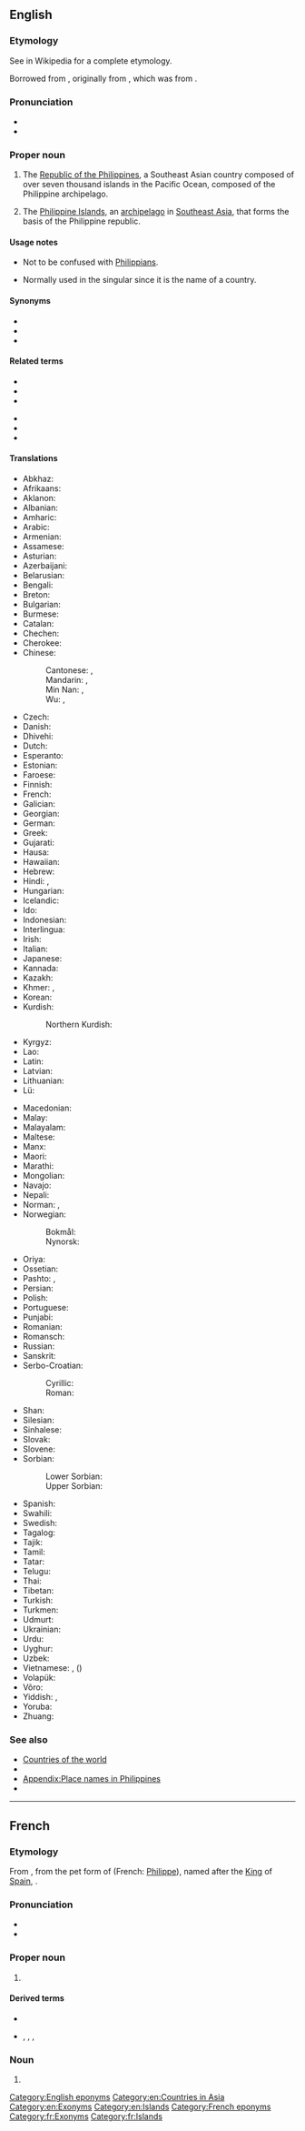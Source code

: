 {{also|philippines}}

==English==
{{wikivoyage}}

===Etymology===
See {{w|Name of the Philippines}} in Wikipedia for a complete etymology.

Borrowed from {{bor|en|fr|Philippines}}, originally from {{der|en|es|Filipinas}}, which was from {{m|es|Felipe|tr=the name of a king of {{m|en|Spain}}}}.

===Pronunciation===
* {{IPA|en|/ˈfɪlɪpinz/|/ˈfɪləpinz/}}
* {{audio|en|En-us-Philippines.ogg|Audio (US)}}

===Proper noun===
{{wikipedia}}
{{en-proper noun|head=the Philippines}}

# {{senseid|en|Q928}}The [[Republic of the Philippines]], a Southeast Asian country composed of over seven thousand islands in the Pacific Ocean, composed of the Philippine archipelago.
# The [[Philippine Islands]], an [[archipelago]] in [[Southeast Asia]], that forms the basis of the Philippine republic.

====Usage notes====
* Not to be confused with [[Philippians]].
* {{sense|country}} Normally used in the singular since it is the name of a country.

====Synonyms====
* {{l|en|Filippines}}
* {{l|en|Pilipinas}}
* {{l|en|Pinas}}

====Related terms====
{{rel-top}}
* {{l|en|Filipina}}
* {{l|en|Filipinas}}
* {{l|en|Philippine}}
{{rel-mid}}
* {{l|en|Phils}}
* {{l|en|PI}}
* {{l|en|Tagalog}}
{{rel-bottom}}

====Translations====
{{trans-top|id=Q928|Republic of the Philippines}}
* Abkhaz: {{t|ab|Филипинқәа}}
* Afrikaans: {{t|af|Filippyne}}
* Aklanon: {{t|akl|Pilipinas}}
* Albanian: {{t+|sq|Filipinet|p}}
* Amharic: {{t|am|ፊሊፒንስ|sc=Ethi}}
* Arabic: {{t|ar|الْفِلِبِّين|f}}
* Armenian: {{t|hy|Ֆիլիպիններ}}
* Assamese: {{t|as|ফিলিপাইন}}
* Asturian: {{t+|ast|Filipines|f-p}}
* Azerbaijani: {{t+|az|Filippin}}
* Belarusian: {{t|be|Філіпі́ны|f-p}}
* Bengali: {{t+|bn|ফিলিপাইন|sc=Beng}}
* Breton: {{t|br|Filipinez}}
* Bulgarian: {{t+|bg|Филипи́ни|p}}
* Burmese: {{t|my|ဖိလစ်ပိုင်|sc=Mymr}}
* Catalan: {{t+|ca|Filipines|f-p}}
* Chechen: {{t|ce|Филиппин}}
* Cherokee: {{t|chr|ᎠᏂᏈᎵᎩᏃ}}
* Chinese:
*: Cantonese: {{t|yue|菲律賓|sc=Hani}}, {{t|yue|菲律宾|tr=fei1 leot6 ban1|sc=Hani}}
*: Mandarin: {{t+|cmn|菲律賓|sc=Hani}}, {{t+|cmn|菲律宾|tr=Fēilùbīn|sc=Hani}}
*: Min Nan: {{t|nan|菲律賓}}, {{t|nan|菲律宾|tr=Hui-li̍p-pin}}
*: Wu: {{t|wuu|菲律賓}}, {{t|wuu|菲律宾|tr=fi liq pin}}
* Czech: {{t+|cs|Filipíny|f-p}}
* Danish: {{t+|da|Filippinerne}}
* Dhivehi: {{t+|dv|ފިލިޕީންސް}}
* Dutch: {{t+|nl|Filipijnen|p}}
* Esperanto: {{t+|eo|Filipinoj|p}}
* Estonian: {{t+|et|Filipiinid|p}}
* Faroese: {{t|fo|Filipsoyggjar|f-p}}
* Finnish: {{t+|fi|Filippiinit|p}}
* French: {{t+|fr|Philippines|f-p}}
* Galician: {{t+|gl|Filipinas|f-p}}
* Georgian: {{t|ka|ფილიპინები}}
* German: {{t+|de|Philippinen|p}}
* Greek: {{t+|el|Φιλιππίνες|f-p}}
* Gujarati: {{t|gu|ફીલીપાઈન્સ|sc=Gujr}}
* Hausa: {{t|ha|Filipin}}
* Hawaiian: {{t|haw|ʻĀina Pilipino}}
* Hebrew: {{t|he|הַפִילִיפִּינִים|p|tr=ha-filipinim}}
* Hindi: {{t+|hi|फ़िलीपीन्स|sc=Deva}}, {{t|hi|फिलीपिंस|sc=Deva}}
* Hungarian: {{t+|hu|Fülöp-szigetek|p}}
* Icelandic: {{t+|is|Filippseyjar|f-p}}
* Ido: {{t+|io|Filipini}}
* Indonesian: {{t+|id|Filipina}}
* Interlingua: {{t|ia|Philippinas}}
* Irish: {{t|ga|Oileáin Fhilipíneacha|alt=Na hOileáin Fhilipíneacha|m-p}}
* Italian: {{t+|it|Filippine|f-p}}
* Japanese: {{t+|ja|比律賓|tr=[[フィリピン]], Firipin}}
* Kannada: {{t+|kn|ಫಿಲಿಪ್ಪೀನ್ಸ್|sc=Knda}}
* Kazakh: {{t|kk|Филиппиндер}}
* Khmer: {{t|km|ហ្វីលីព្ពីន}}, {{t|km|ហ្វីលីពីន}}
* Korean: {{t+|ko|^필리핀}}
* Kurdish:
*: Northern Kurdish: {{t+|kmr|Filîpîn}}
* Kyrgyz: {{t|ky|Филиппиндер}}
* Lao: {{t|lo|ຟີລິບປິນ}}
* Latin: {{t+|la|Philippinae|f-p}}
* Latvian: {{t|lv|Filipīnas|m-p}}
* Lithuanian: {{t+|lt|Filipinai|m-p}}
* Lü: {{t|khb|ᦵᦝᧀᧈᦟᦲᧉᦗᦲᧃᧈ}}
{{trans-mid}}
* Macedonian: {{t|mk|Филипи́ни|f-p}}
* Malay: {{t+|ms|Filipina}}
* Malayalam: {{t|ml|ഫിലിപ്പീൻസ്|sc=Mlym}}
* Maltese: {{t|mt|Filippini|alt=il-Filippini}}
* Manx: {{t|gv|Ellanyn Philippeenagh|alt=Ny hEllanyn Philippeenagh|m-p}}
* Maori: {{t|mi|Piripīni}}
* Marathi: {{t|mr|फिलिपाईन्स|sc=Deva}}
* Mongolian: {{t|mn|Филиппин}}
* Navajo: {{t|nv|Kéyah Dańlíinii}}
* Nepali: {{t|ne|फिलिपिन्स}}
* Norman: {{t|nrf|Îles Phelippènes|f-p}}, {{t|nrf|Ph'lippinnes|f-p}}
* Norwegian:
*: Bokmål: {{t+|nb|Filippinene}}
*: Nynorsk: {{t+|nn|Filippinane}}
* Oriya: {{t|or|ଫିଲିପାଇନ୍ସ}}
* Ossetian: {{t|os|Филиппинтӕ}}
* Pashto: {{t|ps|فېلېپاين|f-p|tr=feleрāyn}}, {{t|ps|فلپاين|f-p|tr=felpãyn}}
* Persian: {{t+|fa|فیلیپین|tr=filipin}}
* Polish: {{t+|pl|Filipiny|p}}
* Portuguese: {{t+|pt|Filipinas|f-p}}
* Punjabi: {{t|pa|ਫਿਲੀਪੀਨਜ਼}}
* Romanian: {{t+|ro|Filipine|f-p}}
* Romansch: {{t|rm|Filippinas|f-p}}
* Russian: {{t+|ru|Филиппи́ны|f-p}}
* Sanskrit: {{t|sa|फिलिपीन्स}}
* Serbo-Croatian:
*: Cyrillic: {{t|sh|Филипи́ни|m-p|sc=Cyrl}}
*: Roman: {{t+|sh|Filipíni|m-p}}
* Shan: {{t|shn|မိူင်းၾီႇလိပ်ႈပိၼ်း}}
* Silesian: {{t|szl|Filipiny|p}}
* Sinhalese: {{t|si|පිලිපීනය|sc=Sinh}}
* Slovak: {{t|sk|Filipíny|f-p}}
* Slovene: {{t+|sl|Filipíni|m-p}}
* Sorbian:
*: Lower Sorbian: {{t|dsb|Filipiny}}
*: Upper Sorbian: {{t|hsb|Filipiny|p}}
* Spanish: {{t+|es|Filipinas|f-p}}
* Swahili: {{t|sw|Ufilipino}}
* Swedish: {{t+|sv|Filippinerna}}
* Tagalog: {{t+|tl|Pilipinas}}
* Tajik: {{t+|tg|Филиппин}}
* Tamil: {{t|ta|பிலிப்பீன்சு|sc=Taml}}
* Tatar: {{t|tt|Филиппиннар}}
* Telugu: {{t+|te|ఫిలిప్పీన్స్|sc=Telu}}
* Thai: {{t+|th|ฟิลิปปินส์}}
* Tibetan: {{t|bo|ཧྥི་ལི་པིན|sc=Tibt}}
* Turkish: {{t+|tr|Filipinler|p}}
* Turkmen: {{t|tk|Filippinler}}
* Udmurt: {{t|udm|Филиппинъёс}}
* Ukrainian: {{t+|uk|Філіппі́ни|f-p}}
* Urdu: {{t|ur|فلپائن|tr=filipāin|sc=ur-Arab}}
* Uyghur: {{t|ug|فىلىپپىن|sc=ug-Arab}}
* Uzbek: {{t+|uz|Filippin}}
* Vietnamese: {{t|vi|Phi-líp-pin}}, {{t|vi|Phi Luật Tân}} ({{t|vi|菲律賓|sc=Hani}})
* Volapük: {{t+|vo|Filipuäns|p}}
* Võro: {{t|vro|Filipiiniq}}
* Yiddish: {{t|yi|פֿיליפּינען|alt=די פֿיליפּינען}}, {{t|yi|פֿיליפּינען|p}}
* Yoruba: {{t|yo|Filipini}}
* Zhuang: {{t|za|Feihlizbinh}}
{{trans-bottom}}

{{trans-see|Philippine Islands}}

===See also===
* [[Appendix:Countries of the world|Countries of the world]]
* {{list:countries of Asia/en}}{{topics|en|Countries in Asia}}
* [[Appendix:Place names in Philippines]]
* {{l|en|Index:Tagalog|Tagalog Language Index}}

[[Category:English eponyms]]
[[Category:en:Countries in Asia]]
[[Category:en:Exonyms]]
[[Category:en:Islands]]

----

==French==

===Etymology===
From {{bor|fr|es|Filipinas}}, from the pet form of {{m|es|Filipe|gloss=[[Philip]]}} (French: [[Philippe]]), named after the [[king|King]] of [[Spain]], {{w|Philip II of Spain|Philip II}}.

===Pronunciation===
* {{fr-IPA}}
* {{audio|fr|LL-Q150 (fra)-GrandCelinien-Philippines.wav|Audio}}

===Proper noun===
{{fr-proper noun|f-p}}

# {{place|fr|country|cont/Asia|t=Philippines}}

====Derived terms====
* {{l|fr|philippin}}
* {{l|fr|Philippin}}, {{l|fr|Philippine}}, {{l|fr|Philippins}}, {{l|fr|Philippines}}

===Noun===
{{head|fr|noun form|g=f}}

# {{plural of|fr|Philippine}}

[[Category:French eponyms]]
[[Category:fr:Exonyms]]
[[Category:fr:Islands]]
